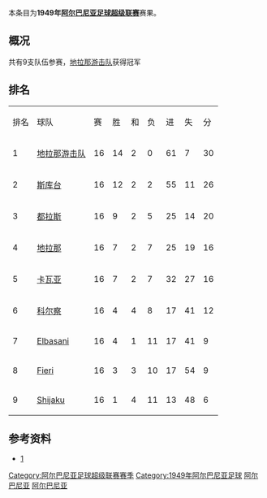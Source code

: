 {{Infobox football league season
| competition                = [[阿尔巴尼亚足球超级联赛|阿尔巴尼亚足球超级联赛]]
| season                     = 1949年
| winners                    = [[地拉那游击队足球俱乐部|地拉那游击队]]
| prevseason                 = [[1948年阿尔巴尼亚足球超级联赛|1948年]]
| nextseason                 = [[1950年阿尔巴尼亚足球超级联赛|1950年]]
}}
本条目为'''1949年[[阿尔巴尼亚足球超级联赛|阿尔巴尼亚足球超级联赛]]'''赛果。

==概况==
共有9支队伍参赛，[[地拉那游击队足球俱乐部|地拉那游击队]]获得冠军

==排名==

{| class="wikitable" style="text-align: center;"
|排名||球队||赛||胜||和||负||进||失||分
|-
|1||[[地拉那游击队足球俱乐部|地拉那游击队]]||16||14||2||0||61||7||30
|-
|2||[[维拉斯尼亚足球俱乐部|斯库台]]||16||12||2||2||55||11||26
|-
|3||[[图达都拉斯体育俱乐部|都拉斯]]||16||9||2||5||25||14||20
|-
|4||[[地拉那足球俱乐部|地拉那]]||16||7||2||7||25||19||16
|-
|5||[[卡瓦亚贝萨体育俱乐部|卡瓦亚]]||16||7||2||7||32||27||16
|-
|6||[[科尔察足球俱乐部|科尔察]]||16||4||4||8||17||41||12
|-
|7||[[KS_Elbasani|Elbasani]]||16||4||1||11||17||41||9
|-
|8||[[Apolonia|Fieri]]||16||3||3||10||17||54||9
|-
|9||[[KF_Erzeni|Shijaku]]||16||1||4||11||13||48||6
|}

==参考资料==
*[http://www.giovanniarmillotta.it/albania/calcio/alba49.html]{{Wayback|url=http://www.giovanniarmillotta.it/albania/calcio/alba49.html |date=20200129154032 }}

{{1948–49 in European Football (UEFA)}}
{{1949–50 in European Football (UEFA)}}

[[Category:阿尔巴尼亚足球超级联赛赛季|Category:阿尔巴尼亚足球超级联赛赛季]]
[[Category:1949年阿尔巴尼亚足球|Category:1949年阿尔巴尼亚足球]]
[[Category:1948年至1949年本土足球联赛|阿尔巴尼亚]]
[[Category:1949年至1950年本土足球联赛|阿尔巴尼亚]]